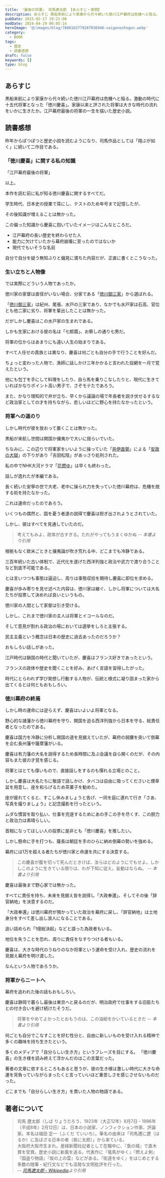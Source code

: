 ```yaml
---
title: 『最後の将軍』 司馬遼太郎 【あらすじ・感想】
description: あらすじ 黒船来航により家康から代々続いた徳川江戸幕府は危機へと陥る。激動の時代に十五代将軍となった「徳川慶喜」。家康以来と評された将軍は大きな時代の流れをいかに生きたか。江戸幕府最後の将軍の一生を描いた歴史小説。
pubDate: 2015-02-17 19:21:00
modDate: 2024-04-29 00:05:14
heroImage: '@/images/blog/7806163779287036946-saigonoshogun.webp'
category:
  - BOOK
tags:
  - 歴史
  - 読書感想
draft: false
keywords: []
type: blog
---
```


## あらすじ

黒船来航により家康から代々続いた徳川江戸幕府は危機へと陥る。激動の時代に十五代将軍となった「徳川慶喜」。家康以来と評された将軍は大きな時代の流れをいかに生きたか。江戸幕府最後の将軍の一生を描いた歴史小説。

## 読書感想

昨年からぽつぽつと歴史小説を読むようになり、司馬作品としては「翔ぶが如く」に続いて二作目である。

### 「徳川慶喜」に関する私の知識

「江戸幕府最後の将軍」

以上。

本作を読む前に私が知る徳川慶喜に関するすべてだ。

学生時代、日本史の授業で耳にし、テストのため年号まで記憶したが、

その後知識が増えることは無かった。

この偏った知識から慶喜に抱いていたイメージはこんなところだ。

- 江戸幕府の長い歴史を終わらせた人
- 能力に欠けていたから幕府崩壊に至ったのではないか
- 現代でもいそうな名前

自分で自分を疑う無知ぶりと偏見に満ちた内容だが、正直に書くとこうなった。

### 生い立ちと人物像

では実際にどういう人物であったか。

徳川家の家督は直径がいない場合、分家である「[徳川御三家](https://ja.wikipedia.org/wiki/%E5%BE%B3%E5%B7%9D%E5%BE%A1%E4%B8%89%E5%AE%B6)」から選ばれる。

「[徳川御三家](https://ja.wikipedia.org/wiki/%E5%BE%B3%E5%B7%9D%E5%BE%A1%E4%B8%89%E5%AE%B6)」は紀州、尾張、水戸の三家であり、なかでも水戸家は石高、官位とも他二家に劣り、将軍を輩出したことは無かった。

だがしかし慶喜はこの水戸家の生まれである。

しかも生家における彼の名は「七郎麿」、お察しの通り七男だ。

将軍の位からはあまりにも遠い人生の始まりである。

すべて人任せの貴族とは異なり、慶喜は何ごとも自分の手で行うことを好んだ。

ちょっと変わった人物で、漁師に話しかけ三年かかると言われた投網を一月で覚えたという。

他にも包丁を手にして料理をしたり、自ら馬を乗りこなしたりと、現代に生きていればかなりポイント高い男子で、さぞモテたであろう。

また、かなり理知的で弁が立ち、早くから議論の場で年長者を説き伏せるするなど政治家としての才を持ちながら、悲しいほどに野心を持たなかったという。

### 将軍への道のり

しかし時代が彼を放おって置くことは無かった。

黒船が来航し世間は開国か攘夷かで大いに揺らいでいた。

ちなみに、この辺りで将軍家をいいように操っていた「[井伊直弼](https://ja.wikipedia.org/wiki/%E4%BA%95%E4%BC%8A%E7%9B%B4%E5%BC%BC)」による「[安政の大獄](https://ja.wikipedia.org/wiki/%E5%AE%89%E6%94%BF%E3%81%AE%E5%A4%A7%E7%8D%84)」の下りがあり「吉田松陰」があっさり処刑された。

私の中でNHK大河ドラマ「[花燃ゆ](https://www6.nhk.or.jp/drama/pastprog/detail.html?i=2963_3)」は早くも終わった。

話しが逸れたが本編である。

長く続いた安寧の世で大老、老中に操られ力を失っていた徳川幕府は、危機を脱する術を持たなかった。

これは運命だったのであろう。

いくつもの偶然と、国を憂う者達の説得で慶喜は担ぎ出されようとされていた。

しかし、彼はすべてを見通していたのだ。

> 考えてもみよ、政体が古すぎる。たれがやってもうまくゆかぬ <cite>-- 本書より引用</cite>

根拠もなく欧米ごときと攘夷論が吹き荒れる中、どこまでも冷静である。

三百年続いた古い体制で、近代化を遂げた西洋列強と政治や武力で渡り合うことなど到底不可能である。

とは言いつつも事態は逼迫し、周りは事態収拾を期待し慶喜に即位を求める。

慶喜が歩み寄りを見せ述べた内容は、徳川家は継ぐ、しかし将軍については大名たちが投票して決めれば良いというもの。

徳川家の人間として家督は引き受ける。

しかし、これまで徳川家の主人は将軍とイコールなのだ。

そして意見が割れる政治の場においては選挙をしろと主張する。

民主主義という概念は日本の歴史に過去あったのだろうか？

おもしろい話しがあった。

江戸時代は鎖国の時代と聞いていたが、慶喜はフランス好きであったという。

フランスの政体や歴史を聞くことを好み、あげく言語を習得したがった。

時代にとらわれず学び発想し行動する人物が、伝統と様式に凝り固まった家から出てくるとは何ともおもしろい。

### 徳川幕府の終焉

しかし時の運命には逆らえず、慶喜はいよいよ将軍となる。

野心的な諸藩から徳川幕府を守り、開国を迫る西洋列強から日本を守る、総責任者となったのである。

慶喜は国力を冷静に分析し開国の道を見据えていたが、幕府の弱腰を突いて倒幕を企む長州藩や薩摩藩がいる。

慶喜は有力藩の大名を説得するため長時間に及ぶ会議を自ら開くのだが、その内容もまた彼の才覚を感じる。

将軍とはとても偉いもので、直接話しをするのも憚れる立場とのこと。

しかし慶喜は大名たちに敬語で話しかけ、タバコは自由に吸ってくださいと煙草盆を用意し、座を和らげるため茶菓子を勧めた。

座が疲れてくると、すこし休みましょうと告げ、一同を庭に連れて行き「さあ、写真を撮りましょう」と記念撮影を行ったという。

ムダな慣習を取り払い、仕事を完遂するためにあの手この手を尽くす、この胆力と政治力は素晴らしい。

首相になってほしい人の投票に是非とも「徳川慶喜」を推したい。

しかし懸命に手を打つも、薩長は朝廷を手のひらに納め倒幕の勢いを強める。

幕府には1万を超える者たちが徳川家と命運を共にする決意する。

> この慶喜が腹を切って死んだときけば、汝らはどのようにでもせよ。しかしこのように生きている限りは、わが下知に従え。妄動はならぬ。 <cite>-- 本書より引用</cite>

慶喜は最後まで野心家では無かった。

すべてに責任を持ち、未来を見据え皆を説得し「大政奉還」、そしてその後「辞官納地」を決意するのだ。

「大政奉還」は徳川幕府が預かっていた政治を幕府に戻し、「辞官納地」は土地身分をすべて差し出し浪人になることである。

追い詰められ「1億総決起」などと語った為政者もいる。

地位を失うことを恐れ、周りに責任をなすりつける者もいる。

慶喜は、大きな時代のうねりのなか将軍という運命を受け入れ、歴史の流れを見据え幕府を明け渡した。

なんという人物であろうか。

### 将軍からニートへ

幕府を追われた後の話もおもしろい。

慶喜は静岡で暮らし最後は東京へと戻るのだが、明治政府で仕事をする旧臣たちとの付き合いを避け続けたそうだ。

> 将軍をやめてよかったとおもうのは、この油絵をかいているときだ <cite>-- 本書より引用</cite>

何ごとも自分でこなすことを好む性分と、自由に新しいものを受け入れる精神で多くの趣味を持ち生きたという。

多くのメディアで「自分らしい生き方」というフレーズを目にする。
「徳川慶喜」の生き様を読み終えて浮かんだのはこの言葉だった。

著者の文章に依するところもあると思うが、彼の生き様は激しい時代に大きな命運を背負っていながらまったくと言っていいほど重苦しさを感じさせないものだった。

どこまでも「自分らしい生き方」を貫いた人物の物語である。

<div class='not-prose'>
  <div data-vc_mylinkbox_id='886767089'></div>
</div>

## 著者について

> 司馬 遼󠄁太郎（しば りょうたろう、1923年〈大正12年〉8月7日 - 1996年〈平成8年〉2月12日）は、日本の小説家、ノンフィクション作家、評論家。本名は福田 定一（ふくだ ていいち）。筆名の由来は「司馬遷に遼󠄁（はるか）に及ばざる日本の者（故に太郎）」から来ている。<br />
> 大阪府大阪市生まれ。産経新聞社記者として在職中に、『梟の城』で直木賞を受賞。歴史小説に新風を送る。代表作に『竜馬がゆく』『燃えよ剣』『国盗り物語』『坂の上の雲』などがある。『街道をゆく』をはじめとする多数の随筆・紀行文などでも活発な文明批評を行った。 <br /> <cite>-- [司馬遼太郎 - Wikipedia](https://ja.wikipedia.org/wiki/%E5%8F%B8%E9%A6%AC%E9%81%BC%E5%A4%AA%E9%83%8E)より引用</cite>
